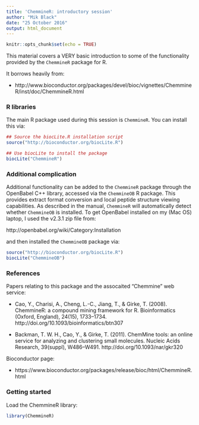 ```yaml
---
title: 'ChemmineR: introductory session'
author: "Mik Black"
date: "25 October 2016"
output: html_document
---
```


```r
knitr::opts_chunk$set(echo = TRUE)
```

This material covers a VERY basic introduction to some of the functionality provided by the `ChemmineR` package for R.

It borrows heavily from: 

 - http://www.bioconductor.org/packages/devel/bioc/vignettes/ChemmineR/inst/doc/ChemmineR.html

### R libraries

The main R package used during this session is `ChemmineR`.  You can install this via:

```r
## Source the biocLite.R installation script
source("http://bioconductor.org/biocLite.R") 

## Use biocLite to install the package
biocLite("ChemmineR") 
```

### Additional complication

Additional functionality can be added to the `ChemmineR` package through the OpenBabel C++ library, accessed via 
the `ChemmineOB` R package.  This provides extract format conversion and local peptide structure viewing capabilities.
As described in the manual, `ChemmineR` will automatically detect whether `ChemmineOB` is installed.  To get 
OpenBabel installed on my (Mac OS) laptop, I used the v2.3.1 zip file from:

http://openbabel.org/wiki/Category:Installation

and then installed the `ChemmineOB` package via:

```r
source("http://bioconductor.org/biocLite.R")
biocLite("ChemmineOB")
```

### References

Papers relating to this package and the assocaited "Chemmine" web service:

 - Cao, Y., Charisi, A., Cheng, L.-C., Jiang, T., & Girke, T. (2008). ChemmineR: a compound mining framework for R. Bioinformatics (Oxford, England), 24(15), 1733–1734. http://doi.org/10.1093/bioinformatics/btn307

 - Backman, T. W. H., Cao, Y., & Girke, T. (2011). ChemMine tools: an online service for analyzing and clustering small molecules. Nucleic Acids Research, 39(suppl), W486–W491. http://doi.org/10.1093/nar/gkr320

Bioconductor page:

 - https://www.bioconductor.org/packages/release/bioc/html/ChemmineR.html

### Getting started

Load the ChemmineR library:

```r
library(ChemmineR)
```


